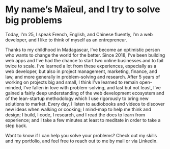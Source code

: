 # My name’s Maïeul, and I try to solve big problems

Today, I'm 25, I speak French, English, and Chinese fluently, I’m a web developer, and I like to think of myself as an entrepreneur.

Thanks to my childhood in Madagascar, I’ve become an optimistic person who wants to change the world for the better. Since 2018, I’ve been building web apps and I’ve had the chance to start two online businesses and to fail twice to scale. I’ve learned a lot from these experiences, especially as a web developer, but also in project management, marketing, finance, and law, and more generally in problem-solving and research. After 5 years of working on projects big and small, I think I've learned to remain open-minded, I’ve fallen in love with problem-solving, and last but not least, I’ve gained a fairly deep understanding of the web development ecosystem and of the lean-startup methodology which I use rigorously to bring new solutions to market. Every day, I listen to audiobooks and videos to discover new ideas when walking or cooking; I mind-map to help me think and design; I build, I code, I research, and I read the docs to learn from experience; and I take a few minutes at least to meditate in order to take a step back.

Want to know if I can help you solve your problems? Check out my skills and my portfolio, and feel free to reach out to me by mail or via Linkedin.
